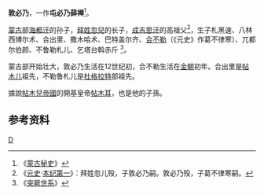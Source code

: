 '''敦必乃'''，一作'''屯必乃薛禅'''<ref>《[[蒙古秘史|蒙古秘史]]》</ref>。

[[蒙古|蒙古]]部[[海都汗|海都汗]]的孙子，[[拜姓忽兒|拜姓忽兒]]的长子，[[成吉思汗|成吉思汗]]的高祖父<ref>《[[元史|元史]]·[[s:元史/卷001|本纪第一]]》：拜姓忽儿殁，子敦必乃嗣。敦必乃殁，子葛不律寒嗣。</ref>，生子札黑速、八林西博尔术、合出里、撒木哈术、巴特盖尔齐、[[孛儿只斤合不勒|合不勒]]（《元史》作葛不律寒）、兀都尔伯颜、不鲁勒札儿、乞塔台斡赤斤
<ref>《[[突厥世系|突厥世系]]》</ref>。

蒙古部开始壮大，敦必乃生活在12世纪初，合不勒生活在[[金朝|金朝]]初年。合出里是[[帖木儿|帖木儿]]祖先，不勒鲁札儿是[[杜格拉特|杜格拉特]]部祖先。

據說[[帖木兒帝國|帖木兒帝國]]的開基皇帝[[帖木耳|帖木耳]]，也是他的子孫。

==参考资料==
{{reflist}}

{{元朝人小作品}}

[[Category:蒙古族人物|D]]